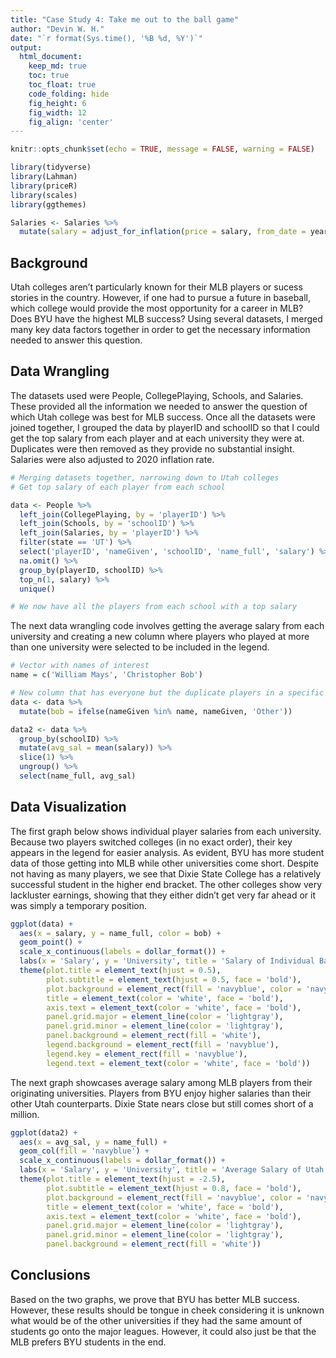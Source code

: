 ---
title: "Case Study 4: Take me out to the ball game"
author: "Devin W. H."
date: "`r format(Sys.time(), '%B %d, %Y')`"
output:
  html_document:  
    keep_md: true
    toc: true
    toc_float: true
    code_folding: hide
    fig_height: 6
    fig_width: 12
    fig_align: 'center'
---

```{r, echo=FALSE}

knitr::opts_chunk$set(echo = TRUE, message = FALSE, warning = FALSE)

```

```{r load_libraries, include=FALSE}

library(tidyverse)
library(Lahman)
library(priceR)
library(scales)
library(ggthemes)

```

```{r include=FALSE}

Salaries <- Salaries %>%
  mutate(salary = adjust_for_inflation(price = salary, from_date = yearID, country = "US", to_date = 2020))

```

## Background

Utah colleges aren't particularly known for their MLB players or sucess stories in the country. However, if one had to pursue a future in baseball, which college would provide the most opportunity for a career in MLB? Does BYU have the highest MLB success? Using several datasets, I merged many key data factors together in order to get the necessary information needed to answer this question.

## Data Wrangling

The datasets used were People, CollegePlaying, Schools, and Salaries. These provided all the information we needed to answer the question of which Utah college was best for MLB success. Once all the datasets were joined together, I grouped the data by playerID and schoolID so that I could get the top salary from each player and at each university they were at. Duplicates were then removed as they provide no substantial insight. Salaries were also adjusted to 2020 inflation rate.

```{r tidy_data}

# Merging datasets together, narrowing down to Utah colleges
# Get top salary of each player from each school

data <- People %>%
  left_join(CollegePlaying, by = 'playerID') %>%
  left_join(Schools, by = 'schoolID') %>%
  left_join(Salaries, by = 'playerID') %>%
  filter(state == 'UT') %>%
  select('playerID', 'nameGiven', 'schoolID', 'name_full', 'salary') %>%
  na.omit() %>%
  group_by(playerID, schoolID) %>%
  top_n(1, salary) %>%
  unique()

# We now have all the players from each school with a top salary

```

The next data wrangling code involves getting the average salary from each university and creating a new column where players who played at more than one university were selected to be included in the legend.

```{r, wrangle}

# Vector with names of interest
name = c('William Mays', 'Christopher Bob')

# New column that has everyone but the duplicate players in a specific category
data <- data %>%
  mutate(bob = ifelse(nameGiven %in% name, nameGiven, 'Other'))

data2 <- data %>%
  group_by(schoolID) %>%
  mutate(avg_sal = mean(salary)) %>%
  slice(1) %>%
  ungroup() %>%
  select(name_full, avg_sal)

```

## Data Visualization

The first graph below shows individual player salaries from each university. Because two players switched colleges (in no exact order), their key appears in the legend for easier analysis. As evident, BYU has more student data of those getting into MLB while other universities come short. Despite not having as many players, we see that Dixie State College has a relatively successful student in the higher end bracket. The other colleges show very lackluster earnings, showing that they either didn't get very far ahead or it was simply a temporary position.

```{r plot_data}

ggplot(data) +
  aes(x = salary, y = name_full, color = bob) +
  geom_point() +
  scale_x_continuous(labels = dollar_format()) +
  labs(x = 'Salary', y = 'University', title = 'Salary of Individual Baseball Players at Utah Colleges', subtitle = 'Graph Now in BYU Colors!', color = 'Players') +
  theme(plot.title = element_text(hjust = 0.5),
        plot.subtitle = element_text(hjust = 0.5, face = 'bold'),
        plot.background = element_rect(fill = 'navyblue', color = 'navyblue'),
        title = element_text(color = 'white', face = 'bold'),
        axis.text = element_text(color = 'white', face = 'bold'),
        panel.grid.major = element_line(color = 'lightgray'),
        panel.grid.minor = element_line(color = 'lightgray'),
        panel.background = element_rect(fill = 'white'),
        legend.background = element_rect(fill = 'navyblue'),
        legend.key = element_rect(fill = 'navyblue'),
        legend.text = element_text(color = 'white', face = 'bold'))

```

The next graph showcases average salary among MLB players from their originating universities. Players from BYU enjoy higher salaries than their other Utah counterparts. Dixie State nears close but still comes short of a million.

```{r}

ggplot(data2) +
  aes(x = avg_sal, y = name_full) +
  geom_col(fill = 'navyblue') +
  scale_x_continuous(labels = dollar_format()) +
  labs(x = 'Salary', y = 'University', title = 'Average Salary of Utah College Baseball Players', subtitle = 'Graph Now in BYU Colors!') +
  theme(plot.title = element_text(hjust = -2.5),
        plot.subtitle = element_text(hjust = 0.8, face = 'bold'),
        plot.background = element_rect(fill = 'navyblue', color = 'navyblue'),
        title = element_text(color = 'white', face = 'bold'),
        axis.text = element_text(color = 'white', face = 'bold'),
        panel.grid.major = element_line(color = 'lightgray'),
        panel.grid.minor = element_line(color = 'lightgray'),
        panel.background = element_rect(fill = 'white'))

```

## Conclusions

Based on the two graphs, we prove that BYU has better MLB success. However, these results should be tongue in cheek considering it is unknown what would be of the other universities if they had the same amount of students go onto the major leagues. However, it could also just be that the MLB prefers BYU students in the end.
